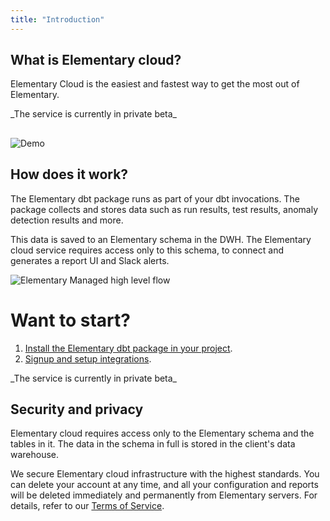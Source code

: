 ```yaml
---
title: "Introduction"
---
```


## What is Elementary cloud?

Elementary Cloud is the easiest and fastest way to get the most out of Elementary.

<Card title="Signup for details" href="https://www.elementary-data.com/cloud-beta">
  _The service is currently in private beta_ 
</Card>

##

<Frame>
  <img
    src="https://raw.githubusercontent.com/elementary-data/elementary/master/static/report_ui.gif"
    alt="Demo"
  />
</Frame>


## How does it work?

The Elementary dbt package runs as part of your dbt invocations.
The package collects and stores data such as run results, test results, anomaly detection results and more.

This data is saved to an Elementary schema in the DWH.
The Elementary cloud service requires access only to this schema, to connect and generates a report UI and Slack alerts.

<img
src="/pics/elementary-managed.png"
alt="Elementary Managed high level flow"
/>


# Want to start?

1. [Install the Elementary dbt package in your project](/cloud/onboarding/quickstart-dbt-package). 
2. [Signup and setup integrations](/cloud/onboarding/signup). 

<Card title="Signup for details" href="https://www.elementary-data.com/cloud-beta">
  _The service is currently in private beta_ 
</Card>

## Security and privacy

Elementary cloud requires access only to the Elementary schema and the tables in it.
The data in the schema in full is stored in the client's data warehouse.

We secure Elementary cloud infrastructure with the highest standards.
You can delete your account at any time, and all your configuration and reports will be deleted immediately and permanently from Elementary servers.
For details, refer to our [Terms of Service](https://www.elementary-data.com/terms-of-service).
